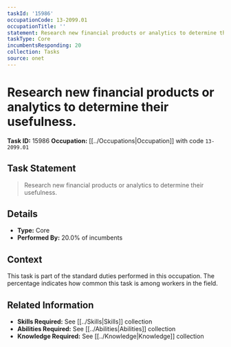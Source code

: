```yaml
---
taskId: '15986'
occupationCode: 13-2099.01
occupationTitle: ''
statement: Research new financial products or analytics to determine their usefulness.
taskType: Core
incumbentsResponding: 20
collection: Tasks
source: onet
---
```

# Research new financial products or analytics to determine their usefulness.

**Task ID:** 15986
**Occupation:** [[../Occupations|Occupation]] with code `13-2099.01`

## Task Statement

> Research new financial products or analytics to determine their usefulness.

## Details

- **Type:** Core
- **Performed By:** 20.0% of incumbents

## Context

This task is part of the standard duties performed in this occupation. The percentage indicates how common this task is among workers in the field.

## Related Information

- **Skills Required:** See [[../Skills|Skills]] collection
- **Abilities Required:** See [[../Abilities|Abilities]] collection
- **Knowledge Required:** See [[../Knowledge|Knowledge]] collection
